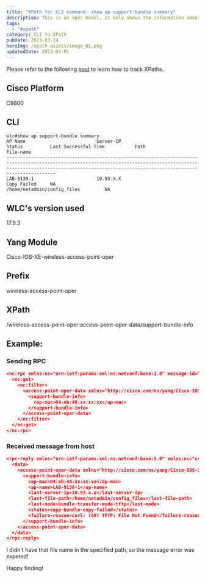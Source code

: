 ```yaml
---
title: "XPath for CLI command: show ap support-bundle summary"
description: This is an oper model, it only shows the information about where APs have uploaded their support bundles - an equivalent of "show ap support-bundle summary"
tags:
  - "#xpath"
category: CLI to XPath
pubDate: 2023-03-24
heroImg: /xpath-assets/image_01.png
updatedDate: 2023-04-01
---
```



<Note>
Please refer to the following <a href="https://dar-fi.com/blog/ios-xe_tracking_xpaths" target="_blank">post</a> to learn how to track XPaths.
</Note>

## Cisco Platform

C9800

## CLI

```CLI
wlc#show ap support-bundle summary                                                                                     
AP Name                          Server-IP                                Status          Last Successful Time           Path                                File-name                                                              
------------------------------------------------------------------------------------------------------------------------------------------------------------------------------------------------------------------------------------
LAB-9130-1                       10.93.X.X                            Copy Failed     NA                             /home/netadmin/config_files         NA
```

## WLC's version used

17.9.3

## Yang Module

Cisco-IOS-XE-wireless-access-point-oper

## Prefix
  
wireless-access-point-oper

## XPath

  
/wireless-access-point-oper:access-point-oper-data/support-bundle-info

## Example:
### Sending RPC

```json
<nc:rpc xmlns:nc="urn:ietf:params:xml:ns:netconf:base:1.0" message-id="urn:uuid:742993ef-e06c-4a4a-8cde-3f78061d0f82">
  <nc:get>
    <nc:filter>
      <access-point-oper-data xmlns="http://cisco.com/ns/yang/Cisco-IOS-XE-wireless-access-point-oper">
        <support-bundle-info>
          <ap-mac>04:eb:40:xx:xx:xx</ap-mac>
        </support-bundle-info>
      </access-point-oper-data>
    </nc:filter>
  </nc:get>
</nc:rpc>
```

### Received message from host

```json
<rpc-reply xmlns="urn:ietf:params:xml:ns:netconf:base:1.0" xmlns:nc="urn:ietf:params:xml:ns:netconf:base:1.0" message-id="urn:uuid:742993ef-e06c-4a4a-8cde-3f78061d0f82">
  <data>
    <access-point-oper-data xmlns="http://cisco.com/ns/yang/Cisco-IOS-XE-wireless-access-point-oper">
      <support-bundle-info>
        <ap-mac>04:eb:40:xx:xx:xx</ap-mac>
        <ap-name>LAB-9130-1</ap-name>
        <last-server-ip>10.93.x.x</last-server-ip>
        <last-file-path>/home/netadmin/config_files</last-file-path>
        <last-mode>bundle-transfer-mode-tftp</last-mode>
        <status>supp-bundle-copy-failed</status>
        <failure-reason>curl: (68) TFTP: File Not Found</failure-reason>
      </support-bundle-info>
    </access-point-oper-data>
  </data>
</rpc-reply>
```

I didn't have that file name in the specified path, so the message error was expeted!

Happy finding!
